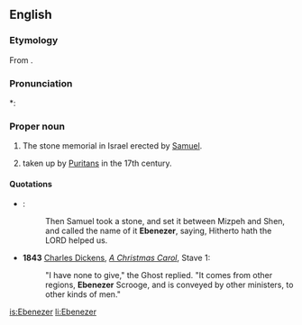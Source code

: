 ==English==
{{wikipedia}}
===Etymology===
From {{etyl|he}} {{term|אבן העזר|אֶבֶן הָעֵזֶר|stone of help|sc=Hebr|tr=éven-ha`éizer}}.

===Pronunciation===
*: {{rhymes|iːzə(r)}}

===Proper noun===
{{en-proper noun}}

# {{biblical}} The stone memorial in Israel erected by  [[Samuel]]. 
# {{given name|male|from=Hebrew}} taken up by [[Puritans]] in the 17th century.

====Quotations====
* {{RQ:Authorized Version|1 Samuel|7|12}}:
*: Then Samuel took a stone, and set it between Mizpeh and Shen, and called the name of it '''Ebenezer''', saying, Hitherto hath the LORD helped us.
* '''1843''' [[w:Charles Dickens|Charles Dickens]], ''[[s:A Christmas Carol|A Christmas Carol]]'', Stave 1:
*: "I have none to give," the Ghost replied. "It comes from other regions, '''Ebenezer''' Scrooge, and is conveyed by other ministers, to other kinds of men."

[[is:Ebenezer]]
[[li:Ebenezer]]